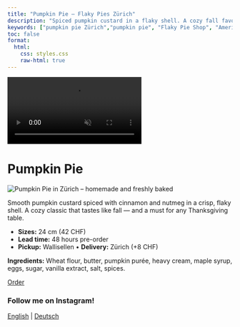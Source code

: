 ```yaml
---
title: "Pumpkin Pie – Flaky Pies Zürich"
description: "Spiced pumpkin custard in a flaky shell. A cozy fall favorite and a must-have for Thanksgiving in Zürich."
keywords: ["pumpkin pie Zürich","pumpkin pie", "Flaky Pie Shop", "American pie Zürich", "Wallisellen bakery"]
toc: false
format:
  html:
    css: styles.css
    raw-html: true 
---
```

<!-- Desktop background video -->
<div class="background-video-container">
  <video autoplay muted loop playsinline>
    <source src="../Backgroundrotating.mp4" type="video/mp4">
  </video>
</div>

# Pumpkin Pie

<div class="pie-layout">

<img src="images/pumpkin-pie-thanksgiving-zurich2.jpeg"
       alt="Pumpkin Pie in Zürich – homemade and freshly baked"
       class="pie-photo" loading="lazy">

<div class="pie-text">
<p>
     Smooth pumpkin custard spiced with cinnamon and nutmeg in a crisp, flaky shell. A cozy classic that tastes like fall — and a must for any Thanksgiving table.
</p>
<ul>
<li><strong>Sizes:</strong> 24 cm (42 CHF)</li>
<li><strong>Lead time:</strong> 48 hours pre-order</li>
<li><strong>Pickup:</strong> Wallisellen • <strong>Delivery:</strong> Zürich (+8 CHF)</li>
</ul>
<p><strong>Ingredients:</strong> Wheat flour, butter, pumpkin purée, heavy cream, maple syrup, eggs, sugar, vanilla extract, salt, spices.</p>
<div class="nav-button">
  <a href="order-pies-zurich.qmd" class="btn-link">Order</a>
</div>
</div>

</div>



<div class="content-overlay">



<script type="application/ld+json">
{
  "@context": "https://schema.org",
  "@type": "Bakery",
  "name": "Flaky",
  "image": "https://yourdomain.com/logo_website.png",
  "address": {
    "@type": "PostalAddress",
    "addressLocality": "Zürich",
    "addressCountry": "CH"
  },
  "servesCuisine": "American desserts",
  "url": "https://yourdomain.com",
  "description": "Flaky is a home-based microbakery in Zürich, baking handmade American-style pies such as pumpkin pie, cinnamon apple crumble, and pecan pie."
}
</script>

<div class="social-center">
  <h3 class="social-heading">Follow me on Instagram!</h3>
  <a href="https://www.instagram.com/flakypieshop" target="_blank" class="social-link">
    <i class="fab fa-instagram"></i>
  </a>
</div>



<div class="language-switch">
  <a href="index.html">English</a> |
  <a href="de/index.html">Deutsch</a>
</div>



<div class="footer-heart">
  <i class="fas fa-heart"></i>
</div>


<script>
document.addEventListener("DOMContentLoaded", function() {
  const navLinks = document.querySelectorAll('.navbar-nav .nav-link');
  const navbarCollapse = document.querySelector('.navbar-collapse');

  navLinks.forEach(function(link) {
    link.addEventListener('click', function() {
      if (navbarCollapse.classList.contains('show')) {
        // collapse the menu
        const collapse = new bootstrap.Collapse(navbarCollapse);
        collapse.hide();
      }
    });
  });
});
</script>
